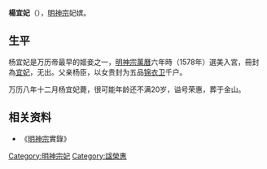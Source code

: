 {{東亞女性歷史人物
|名稱 =宜妃杨氏
|身份 =明朝妃嫔
|姓=杨
|位號=妃
|徽號=宜
|婚年=1578年
|逝世年=1581年
|逝世地=
|諡號=荣惠
|墳墓=北京金山
|父親=杨臣
|夫=明神宗
}}

'''楊宜妃'''（{{bd|||1581年||}}），[[明神宗|明神宗]]妃嫔。

== 生平 ==

杨宜妃是万历帝最早的姬妾之一，[[明神宗|明神宗]][[萬曆|萬曆]]六年時（1578年）選美入宮，冊封為[[宜妃|宜妃]]，无出。父亲杨臣，以女贵封为五品[[锦衣卫|锦衣卫]]千户。

万历八年十二月杨宜妃薨，很可能年龄还不满20岁，谥号荣惠，葬于金山。

{{明神宗皇室}}

== 相关资料 ==

*《[[明神宗|明神宗]]實錄》

[[Category:明神宗妃|Category:明神宗妃]]
[[Category:諡榮惠|Category:諡榮惠]]
